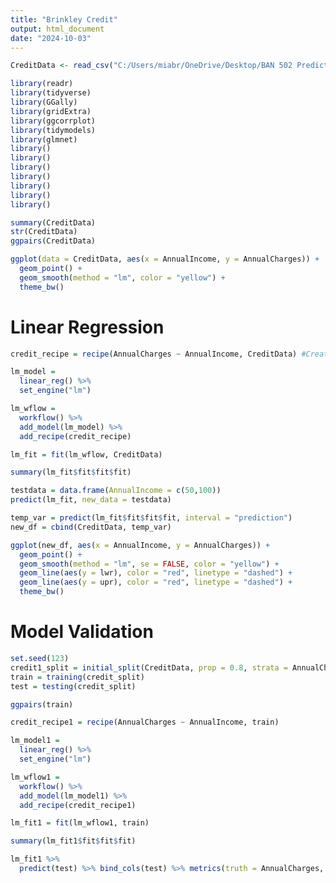 ---
title: "Brinkley Credit"
output: html_document
date: "2024-10-03"
---

```{r Data and Quick Look}
CreditData <- read_csv("C:/Users/miabr/OneDrive/Desktop/BAN 502 Predictive/CreditData.csv")
```

```{r Library, warnings=FALSE,message=FALSE}
library(readr)
library(tidyverse)
library(GGally)
library(gridExtra)
library(ggcorrplot)
library(tidymodels)
library(glmnet)
library()
library()
library()
library()
library()
library()
library()
```

```{r Look at Data}
summary(CreditData)
str(CreditData)
ggpairs(CreditData)
```

```{r Plot of Model}
ggplot(data = CreditData, aes(x = AnnualIncome, y = AnnualCharges)) +
  geom_point() +
  geom_smooth(method = "lm", color = "yellow") +
  theme_bw()
```

# Linear Regression

```{r Build Regression Model for best variable being Annual Charges}
credit_recipe = recipe(AnnualCharges ~ AnnualIncome, CreditData) #Creating Recipe

lm_model = 
  linear_reg() %>% 
  set_engine("lm")

lm_wflow =
  workflow() %>%
  add_model(lm_model) %>%
  add_recipe(credit_recipe)

lm_fit = fit(lm_wflow, CreditData)
```

```{r Summary Linear using Annual Charges to Predict Annual Charges}
summary(lm_fit$fit$fit$fit)
```

```{r Testing Annual Income Data for 50 and 100 thousand}
testdata = data.frame(AnnualIncome = c(50,100))
predict(lm_fit, new_data = testdata)
```

```{r Prediction Intervals and Graph}
temp_var = predict(lm_fit$fit$fit$fit, interval = "prediction")
new_df = cbind(CreditData, temp_var)

ggplot(new_df, aes(x = AnnualIncome, y = AnnualCharges)) +
  geom_point() +
  geom_smooth(method = "lm", se = FALSE, color = "yellow") +
  geom_line(aes(y = lwr), color = "red", linetype = "dashed") +
  geom_line(aes(y = upr), color = "red", linetype = "dashed") +
  theme_bw()
```

# Model Validation

```{r Splitting the Data}
set.seed(123)
credit1_split = initial_split(CreditData, prop = 0.8, strata = AnnualCharges)
train = training(credit_split)
test = testing(credit_split)
```

```{r Visualize Response Variable}
ggpairs(train)
```

```{r Best Variable Model}
credit_recipe1 = recipe(AnnualCharges ~ AnnualIncome, train)

lm_model1 =
  linear_reg() %>%
  set_engine("lm")

lm_wflow1 = 
  workflow() %>%
  add_model(lm_model1) %>%
  add_recipe(credit_recipe1)

lm_fit1 = fit(lm_wflow1, train)
```

```{r Summary Validation using Annual Charges to Predict Annual Charges}
summary(lm_fit1$fit$fit$fit)
```

```{r Test Results show no overfit}
lm_fit1 %>%
  predict(test) %>% bind_cols(test) %>% metrics(truth = AnnualCharges, estimate = .pred)
```

